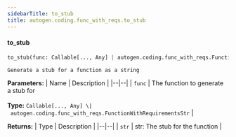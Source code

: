 ```yaml
---
sidebarTitle: to_stub
title: autogen.coding.func_with_reqs.to_stub
---
```


<code class="doc-symbol doc-symbol-heading doc-symbol-function"></code>
#### to_stub

```python
to_stub(func: Callable[..., Any] | autogen.coding.func_with_reqs.FunctionWithRequirementsStr) -> str
```

    Generate a stub for a function as a string

<b>Parameters:</b>
| Name | Description |
|--|--|
| `func` | The function to generate a stub for<br/><br/>**Type:** `Callable[..., Any] \| autogen.coding.func_with_reqs.FunctionWithRequirementsStr` |

<b>Returns:</b>
| Type | Description |
|--|--|
| `str` | str: The stub for the function |

<br />